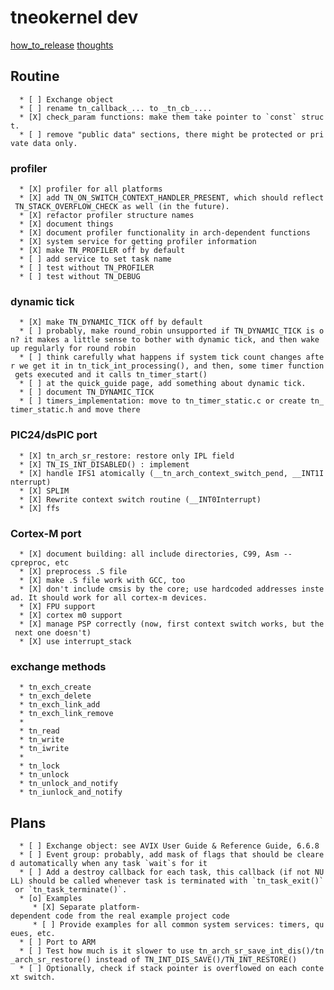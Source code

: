 
= tneokernel dev =

[[how_to_release]]
[[thoughts]]



== Routine ==

   * [ ] Exchange object
   * [ ] rename tn_callback_... to _tn_cb_....
   * [X] check_param functions: make them take pointer to `const` struct.
   * [ ] remove "public data" sections, there might be protected or private data only.


=== profiler ===

   * [X] profiler for all platforms
   * [X] add TN_ON_SWITCH_CONTEXT_HANDLER_PRESENT, which should reflect TN_STACK_OVERFLOW_CHECK as well (in the future).
   * [X] refactor profiler structure names
   * [X] document things
   * [X] document profiler functionality in arch-dependent functions
   * [X] system service for getting profiler information
   * [X] make TN_PROFILER off by default
   * [ ] add service to set task name
   * [ ] test without TN_PROFILER
   * [ ] test without TN_DEBUG

=== dynamic tick ===

   * [X] make TN_DYNAMIC_TICK off by default
   * [ ] probably, make round_robin unsupported if TN_DYNAMIC_TICK is on? it makes a little sense to bother with dynamic tick, and then wake up regularly for round robin
   * [ ] think carefully what happens if system tick count changes after we get it in tn_tick_int_processing(), and then, some timer function gets executed and it calls tn_timer_start()
   * [ ] at the quick_guide page, add something about dynamic tick.
   * [ ] document TN_DYNAMIC_TICK
   * [ ] timers_implementation: move to tn_timer_static.c or create tn_timer_static.h and move there


=== PIC24/dsPIC port ===

   * [X] tn_arch_sr_restore: restore only IPL field
   * [X] TN_IS_INT_DISABLED() : implement
   * [X] handle IFS1 atomically (__tn_arch_context_switch_pend, __INT1Interrupt)
   * [X] SPLIM
   * [X] Rewrite context switch routine (__INT0Interrupt)
   * [X] ffs

=== Cortex-M port ===

   * [X] document building: all include directories, C99, Asm --cpreproc, etc
   * [X] preprocess .S file
   * [X] make .S file work with GCC, too
   * [X] don't include cmsis by the core; use hardcoded addresses instead. It should work for all cortex-m devices.
   * [X] FPU support
   * [X] cortex m0 support
   * [X] manage PSP correctly (now, first context switch works, but the next one doesn't)
   * [X] use interrupt_stack

=== exchange methods ===

   * tn_exch_create
   * tn_exch_delete
   * tn_exch_link_add
   * tn_exch_link_remove
   * 
   * tn_read
   * tn_write
   * tn_iwrite
   * 
   * tn_lock
   * tn_unlock
   * tn_unlock_and_notify
   * tn_iunlock_and_notify

== Plans ==

   * [ ] Exchange object: see AVIX User Guide & Reference Guide, 6.6.8
   * [ ] Event group: probably, add mask of flags that should be cleared automatically when any task `wait`s for it
   * [ ] Add a destroy callback for each task, this callback (if not NULL) should be called whenever task is terminated with `tn_task_exit()` or `tn_task_terminate()`.
   * [o] Examples
      * [X] Separate platform-dependent code from the real example project code
      * [ ] Provide examples for all common system services: timers, queues, etc.
   * [ ] Port to ARM
   * [ ] Test how much is it slower to use tn_arch_sr_save_int_dis()/tn_arch_sr_restore() instead of TN_INT_DIS_SAVE()/TN_INT_RESTORE()
   * [ ] Optionally, check if stack pointer is overflowed on each context switch.



   

